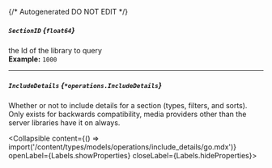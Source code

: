 {/* Autogenerated DO NOT EDIT  */}

##### `SectionID` *{`float64`}*
the Id of the library to query
<br/>
**Example:** `1000`

---
##### `IncludeDetails` *{`*operations.IncludeDetails`}*
Whether or not to include details for a section (types, filters, and sorts). 
Only exists for backwards compatibility, media providers other than the server libraries have it on always.

<Collapsible content={() => import('/content/types/models/operations/include_details/go.mdx')} openLabel={Labels.showProperties} closeLabel={Labels.hideProperties}>
</Collapsible>


